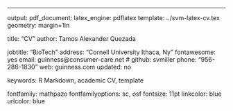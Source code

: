 ---
output: 
  pdf_document:
    latex_engine: pdflatex
    template: ../svm-latex-cv.tex
geometry: margin=1in

title: "CV"
author: Tamos Alexander Quezada

jobtitle: "BioTech"
address: "Cornell University Ithaca, Ny"
fontawesome: yes
email: guinness@consumer-care.net
# github: svmiller
phone: "956-286-1830"
web: guinness.com
updated: no

keywords: R Markdown, academic CV, template

fontfamily: mathpazo
fontfamilyoptions: sc, osf
fontsize: 11pt
linkcolor: blue
urlcolor: blue